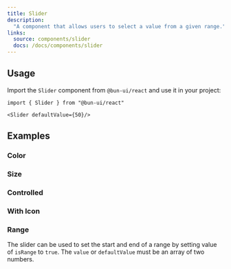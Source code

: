 ```yaml
---
title: Slider
description: 
  "A component that allows users to select a value from a given range."
links:
  source: components/slider
  docs: /docs/components/slider
---
```


<ComponentPreview name="slider-basic" />

## Usage

Import the `Slider` component from `@bun-ui/react` and use it in your project:

```tsx
import { Slider } from "@bun-ui/react"
```

```tsx
<Slider defaultValue={50}/>
```

## Examples

### Color

<ComponentPreview name="slider-colors" />

### Size

<ComponentPreview name="slider-sizes" />

### Controlled

<ComponentPreview name="slider-controlled" />

### With Icon

<ComponentPreview name="slider-icon" />

### Range

The slider can be used to set the start and end of a range by
setting value of `isRange` to `true`. The `value` or `defaultValue`
must be an array of two numbers.

<ComponentPreview name="slider-range" />
